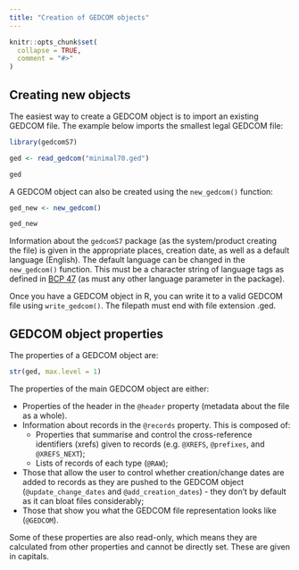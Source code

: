 ```yaml
---
title: "Creation of GEDCOM objects"
---
```


```r
knitr::opts_chunk$set(
  collapse = TRUE,
  comment = "#>"
)
```

## Creating new objects

The easiest way to create a GEDCOM object is to import an existing GEDCOM file. The example below imports the smallest legal GEDCOM file:

```r
library(gedcomS7)

ged <- read_gedcom("minimal70.ged")

ged
```

A GEDCOM object can also be created using the `new_gedcom()` function:

```r
ged_new <- new_gedcom()

ged_new
```

Information about the `gedcomS7` package (as the system/product creating the file) is given in the appropriate places, creation date, as well as a default language (English). The default language can be changed in the `new_gedcom()` function. This must be a character string of language tags as defined in [BCP 47](https://www.rfc-editor.org/info/bcp47) (as must any other language parameter in the package).

Once you have a GEDCOM object in R, you can write it to a valid GEDCOM file using `write_gedcom()`. The filepath must end with file extension .ged.

## GEDCOM object properties

The properties of a GEDCOM object are:

```r
str(ged, max.level = 1)
```

The properties of the main GEDCOM object are either:

* Properties of the header in the `@header` property (metadata about the file as a whole).
* Information about records in the `@records` property. This is composed of:
  * Properties that summarise and control the cross-reference identifiers (xrefs) given to records (e.g. `@XREFS`, `@prefixes`, and `@XREFS_NEXT`);
  * Lists of records of each type (`@RAW`);
* Those that allow the user to control whether creation/change dates are added to records as they are pushed to the GEDCOM object (`@update_change_dates` and `@add_creation_dates`) - they don't by default as it can bloat files considerably;
* Those that show you what the GEDCOM file representation looks like (`@GEDCOM`).

Some of these properties are also read-only, which means they are calculated from other properties and cannot be directly set. These are given in capitals.


